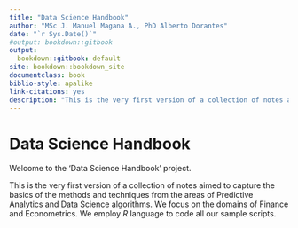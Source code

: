 ```yaml
--- 
title: "Data Science Handbook"
author: "MSc J. Manuel Magana A., PhD Alberto Dorantes"
date: "`r Sys.Date()`"
#output: bookdown::gitbook
output:
  bookdown::gitbook: default
site: bookdown::bookdown_site
documentclass: book
biblio-style: apalike
link-citations: yes
description: "This is the very first version of a collection of notes aimed to capture the basics of the methods and techniques from the areas of Predictive Analytics and Data Science. We focus on the domains of Finance and Econometrics. We employ the R language to code our sample scripts. The output format for this example is bookdown::gitbook."
---
```


# Data Science Handbook {-}

Welcome to the 'Data Science Handbook' project. 

This is the very first version of a collection of notes aimed to capture the basics of the methods and techniques from the areas of Predictive Analytics and Data Science algorithms. We focus on the domains of Finance and Econometrics. We employ *R* language to code all our sample scripts.